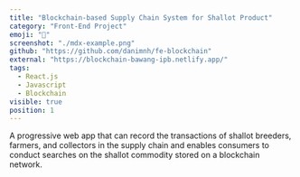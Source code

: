 ```yaml
---
title: "Blockchain-based Supply Chain System for Shallot Product"
category: "Front-End Project"
emoji: "📓"
screenshot: "./mdx-example.png"
github: "https://github.com/danimnh/fe-blockchain"
external: "https://blockchain-bawang-ipb.netlify.app/"
tags:
  - React.js
  - Javascript
  - Blockchain
visible: true
position: 1
---
```


A progressive web app that can record the transactions of shallot breeders, farmers, and collectors in the supply chain and enables consumers to conduct searches on the shallot commodity stored on a blockchain network.
